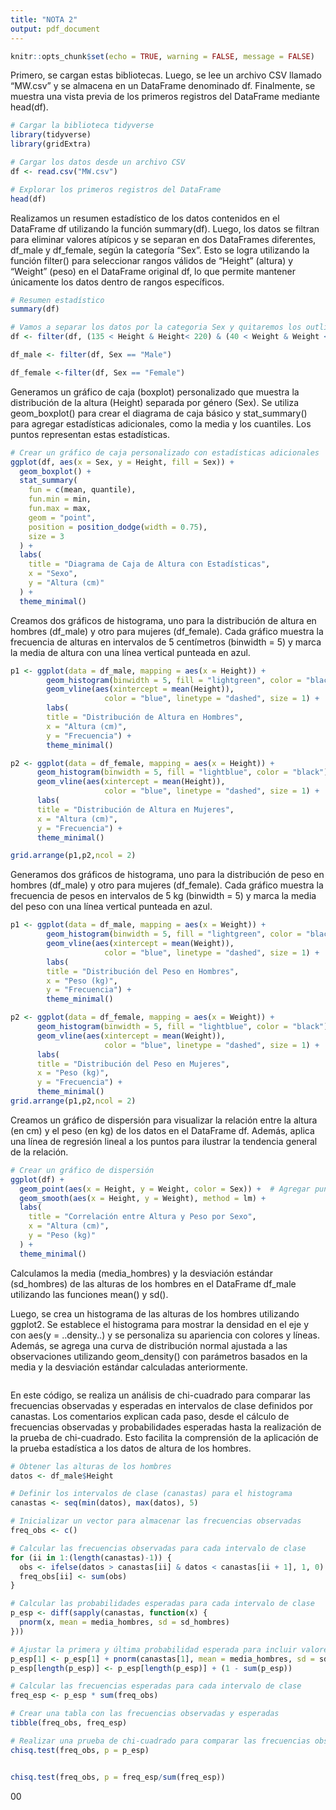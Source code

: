 ```yaml
---
title: "NOTA 2"
output: pdf_document
---
```


```r
knitr::opts_chunk$set(echo = TRUE, warning = FALSE, message = FALSE)
```

Primero, se cargan estas bibliotecas. Luego, se lee un archivo CSV llamado "MW.csv" y se almacena en un DataFrame denominado df. Finalmente, se muestra una vista previa de los primeros registros del DataFrame mediante head(df).

```r
# Cargar la biblioteca tidyverse
library(tidyverse)
library(gridExtra)

# Cargar los datos desde un archivo CSV
df <- read.csv("MW.csv")

# Explorar los primeros registros del DataFrame
head(df)

```

Realizamos un resumen estadístico de los datos contenidos en el DataFrame df utilizando la función summary(df). Luego, los datos se filtran para eliminar valores atípicos y se separan en dos DataFrames diferentes, df_male y df_female, según la categoría "Sex". Esto se logra utilizando la función filter() para seleccionar rangos válidos de "Height" (altura) y "Weight" (peso) en el DataFrame original df, lo que permite mantener únicamente los datos dentro de rangos específicos.

```r
# Resumen estadístico
summary(df)

# Vamos a separar los datos por la categoria Sex y quitaremos los outliers
df <- filter(df, (135 < Height & Height< 220) & (40 < Weight & Weight < 130))

df_male <- filter(df, Sex == "Male")

df_female <-filter(df, Sex == "Female")
```

Generamos un gráfico de caja (boxplot) personalizado que muestra la distribución de la altura (Height) separada por género (Sex). Se utiliza geom_boxplot() para crear el diagrama de caja básico y stat_summary() para agregar estadísticas adicionales, como la media y los cuantiles. Los puntos representan estas estadísticas.

```r
# Crear un gráfico de caja personalizado con estadísticas adicionales
ggplot(df, aes(x = Sex, y = Height, fill = Sex)) +
  geom_boxplot() +
  stat_summary(
    fun = c(mean, quantile), 
    fun.min = min, 
    fun.max = max, 
    geom = "point", 
    position = position_dodge(width = 0.75), 
    size = 3
  ) +
  labs(
    title = "Diagrama de Caja de Altura con Estadísticas",
    x = "Sexo",
    y = "Altura (cm)"
  ) +
  theme_minimal()
```

Creamos dos gráficos de histograma, uno para la distribución de altura en hombres (df_male) y otro para mujeres (df_female). Cada gráfico muestra la frecuencia de alturas en intervalos de 5 centímetros (binwidth = 5) y marca la media de altura con una línea vertical punteada en azul.

```r
p1 <- ggplot(data = df_male, mapping = aes(x = Height)) +
        geom_histogram(binwidth = 5, fill = "lightgreen", color = "black") +
        geom_vline(aes(xintercept = mean(Height)),
                     color = "blue", linetype = "dashed", size = 1) +
        labs(
        title = "Distribución de Altura en Hombres",
        x = "Altura (cm)",
        y = "Frecuencia") +
        theme_minimal()

p2 <- ggplot(data = df_female, mapping = aes(x = Height)) +
      geom_histogram(binwidth = 5, fill = "lightblue", color = "black") +
      geom_vline(aes(xintercept = mean(Height)),
                     color = "blue", linetype = "dashed", size = 1) +
      labs(
      title = "Distribución de Altura en Mujeres",
      x = "Altura (cm)",
      y = "Frecuencia") +
      theme_minimal()

grid.arrange(p1,p2,ncol = 2)
```

Generamos dos gráficos de histograma, uno para la distribución de peso en hombres (df_male) y otro para mujeres (df_female). Cada gráfico muestra la frecuencia de pesos en intervalos de 5 kg (binwidth = 5) y marca la media del peso con una línea vertical punteada en azul.

```r
p1 <- ggplot(data = df_male, mapping = aes(x = Weight)) +
        geom_histogram(binwidth = 5, fill = "lightgreen", color = "black") +
        geom_vline(aes(xintercept = mean(Weight)),
                     color = "blue", linetype = "dashed", size = 1) +
        labs(
        title = "Distribución del Peso en Hombres",
        x = "Peso (kg)",
        y = "Frecuencia") +
        theme_minimal()

p2 <- ggplot(data = df_female, mapping = aes(x = Weight)) +
      geom_histogram(binwidth = 5, fill = "lightblue", color = "black") +
      geom_vline(aes(xintercept = mean(Weight)),
                     color = "blue", linetype = "dashed", size = 1) +
      labs(
      title = "Distribución del Peso en Mujeres",
      x = "Peso (kg)",
      y = "Frecuencia") +
      theme_minimal()
grid.arrange(p1,p2,ncol = 2)
```

Creamos un gráfico de dispersión para visualizar la relación entre la altura (en cm) y el peso (en kg) de los datos en el DataFrame df. Además, aplica una línea de regresión lineal a los puntos para ilustrar la tendencia general de la relación.

```r
# Crear un gráfico de dispersión
ggplot(df) +
  geom_point(aes(x = Height, y = Weight, color = Sex)) +  # Agregar puntos
  geom_smooth(aes(x = Height, y = Weight), method = lm) +
  labs(
    title = "Correlación entre Altura y Peso por Sexo",
    x = "Altura (cm)",
    y = "Peso (kg)"
  ) +
  theme_minimal()

```

Calculamos la media (media_hombres) y la desviación estándar (sd_hombres) de las alturas de los hombres en el DataFrame df_male utilizando las funciones mean() y sd().

Luego, se crea un histograma de las alturas de los hombres utilizando ggplot2. Se establece el histograma para mostrar la densidad en el eje y con aes(y = ..density..) y se personaliza su apariencia con colores y líneas. Además, se agrega una curva de distribución normal ajustada a las observaciones utilizando geom_density() con parámetros basados en la media y la desviación estándar calculadas anteriormente.

```r



```

En este código, se realiza un análisis de chi-cuadrado para comparar las frecuencias observadas y esperadas en intervalos de clase definidos por canastas. Los comentarios explican cada paso, desde el cálculo de frecuencias observadas y probabilidades esperadas hasta la realización de la prueba de chi-cuadrado. Esto facilita la comprensión de la aplicación de la prueba estadística a los datos de altura de los hombres.

```r
# Obtener las alturas de los hombres
datos <- df_male$Height

# Definir los intervalos de clase (canastas) para el histograma
canastas <- seq(min(datos), max(datos), 5)

# Inicializar un vector para almacenar las frecuencias observadas
freq_obs <- c()

# Calcular las frecuencias observadas para cada intervalo de clase
for (ii in 1:(length(canastas)-1)) {
  obs <- ifelse(datos > canastas[ii] & datos < canastas[ii + 1], 1, 0)
  freq_obs[ii] <- sum(obs)
}

# Calcular las probabilidades esperadas para cada intervalo de clase
p_esp <- diff(sapply(canastas, function(x) {
  pnorm(x, mean = media_hombres, sd = sd_hombres)
}))

# Ajustar la primera y última probabilidad esperada para incluir valores fuera de los intervalos
p_esp[1] <- p_esp[1] + pnorm(canastas[1], mean = media_hombres, sd = sd_hombres)
p_esp[length(p_esp)] <- p_esp[length(p_esp)] + (1 - sum(p_esp))

# Calcular las frecuencias esperadas para cada intervalo de clase
freq_esp <- p_esp * sum(freq_obs)

# Crear una tabla con las frecuencias observadas y esperadas
tibble(freq_obs, freq_esp)

# Realizar una prueba de chi-cuadrado para comparar las frecuencias observadas y esperadas
chisq.test(freq_obs, p = p_esp)


chisq.test(freq_obs, p = freq_esp/sum(freq_esp))


```
00